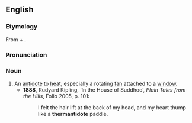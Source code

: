 ==English==
===Etymology===
From {{AGr.}} {{term|θέρμη||sc=polytonic}} + {{term|antidote}}.

===Pronunciation===
{{IPA|/θɜːˈmæntɪdəʊt/}}

===Noun===
{{en-noun}}

# An [[antidote]] to [[heat]], especially a rotating [[fan]] attached to a [[window]].
#*'''1888''', Rudyard Kipling, ‘In the House of Suddhoo’, ''Plain Tales from the Hills'', Folio 2005, p. 101:
#*:I felt the hair lift at the back of my head, and my heart thump like a '''thermantidote''' paddle.